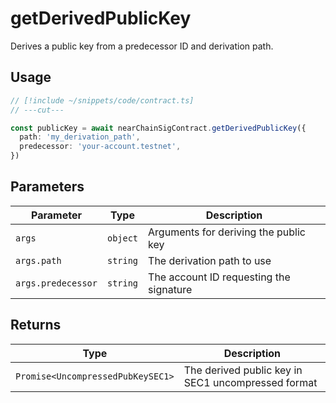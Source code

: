 # getDerivedPublicKey

Derives a public key from a predecessor ID and derivation path.

## Usage

```ts twoslash
// [!include ~/snippets/code/contract.ts]
// ---cut---

const publicKey = await nearChainSigContract.getDerivedPublicKey({
  path: 'my_derivation_path',
  predecessor: 'your-account.testnet',
})
```

## Parameters

| Parameter          | Type     | Description                             |
| ------------------ | -------- | --------------------------------------- |
| `args`             | `object` | Arguments for deriving the public key   |
| `args.path`        | `string` | The derivation path to use              |
| `args.predecessor` | `string` | The account ID requesting the signature |

## Returns

| Type                              | Description                                        |
| --------------------------------- | -------------------------------------------------- |
| `Promise<UncompressedPubKeySEC1>` | The derived public key in SEC1 uncompressed format |
